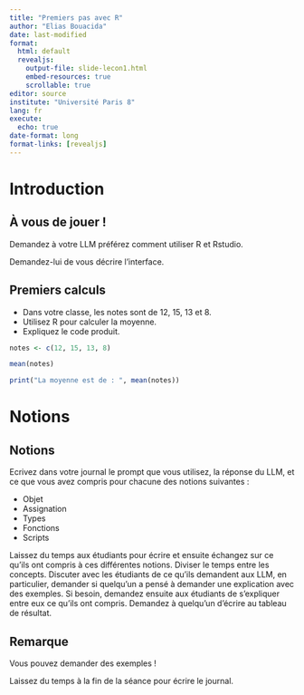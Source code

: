 ```yaml
---
title: "Premiers pas avec R"
author: "Elias Bouacida"
date: last-modified
format: 
  html: default
  revealjs:
    output-file: slide-lecon1.html
    embed-resources: true
    scrollable: true
editor: source
institute: "Université Paris 8"
lang: fr
execute: 
  echo: true
date-format: long
format-links: [revealjs]
---
```




# Introduction

## À vous de jouer !

Demandez à votre LLM préférez comment utiliser R et Rstudio.

Demandez-lui de vous décrire l'interface.

## Premiers calculs

- Dans votre classe, les notes sont de 12, 15, 13 et 8.
- Utilisez R pour calculer la moyenne.
- Expliquez le code produit.

::: {.fragment}

```r
notes <- c(12, 15, 13, 8)

mean(notes)

print("La moyenne est de : ", mean(notes))
```

:::

# Notions

## Notions

Ecrivez dans votre journal le prompt que vous utilisez, la réponse du LLM, et ce que vous avez compris pour chacune des notions suivantes :

:::  {.incremental}

- Objet
- Assignation
- Types
- Fonctions
- Scripts

:::

::: {.notes}

Laissez du temps aux étudiants pour écrire et ensuite échangez sur ce qu'ils ont compris à ces différentes notions.
Diviser le temps entre les concepts.
Discuter avec les étudiants de ce qu'ils demandent aux LLM, en particulier, demander si quelqu'un a pensé à demander une explication avec des exemples.
Si besoin, demandez ensuite aux étudiants de s'expliquer entre eux ce qu'ils ont compris.
Demandez à quelqu'un d'écrire au tableau de résultat.

:::

## Remarque

Vous pouvez demander des exemples !

::: {.notes}
Laissez du temps à la fin de la séance pour écrire le journal.
:::
